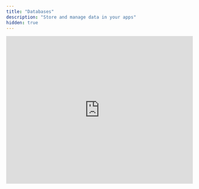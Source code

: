 ```yaml
---
title: "Databases"
description: "Store and manage data in your apps"
hidden: true
---
```


<a id="database-overview-video"></a>
<Frame caption="Database Overview Video">
  <iframe
    width="100%"
    height="400"
    src="https://www.loom.com/embed/fb688b52623b46d5b8f0a9eefb42d3dc"
    title="Database Overview Video"
    frameBorder="0"
    allow="accelerometer; autoplay; clipboard-write; encrypted-media; gyroscope; picture-in-picture; fullscreen"
    allowFullScreen
    webkitallowfullscreen="true"
    mozallowfullscreen="true"
  />
</Frame>

## Overview

Every Anything project includes a free database. As you chat with Anything, it handles all database details - from designing the structure to writing the code that enables your application to save and retrieve data.

Use databases to:

* Store user submissions (forms, feedback, uploads)
* Save content (blog posts, products, galleries)
* Persist data between application sessions
* Build dynamic data-driven features

## Chat-based database management

Anything automatically updates your database structure and how your application retrieves and stores data as you chat.

When a feature requires storing data, it:

1. **Designs the database structure** based on your description
2. **Creates Functions** to save and retrieve data from the database
3. **Designs Pages and Components** to display and interact with the data
4. **Connects everything** to ensure your Pages use the Functions that retrieve/store data

### Example: Task management application

If you say "Make me a tasks app", Anything:

<Steps>
  <Step title="Creates a tasks table with title, due date, and other fields">
    <Frame>
      <img src="/images/databases/viewer.png" />
    </Frame>
  </Step>

  <Step title="Creates Functions to save and fetch tasks">
    <Frame>
      <img src="/images/databases/tasks-functions.png" />
    </Frame>
  </Step>

  <Step title="Builds a Page with a task list and add form">
    <Frame>
      <img src="/images/databases/tasks-ui.png" />
    </Frame>
  </Step>

  <Step title="Makes your Page use your Functions to save and grab tasks from the database">
    <Frame>
      <img src="/images/databases/tasks-connected.png" />
    </Frame>
  </Step>
</Steps>

As you continue describing your application, Anything updates your database structure, Functions, and Pages to match your requirements.

## Common database modifications

Here are common ways to modify your database through chat:

### Set the scene

Start with a specific description of what you want your application to do.

**Prompt:**

```
Make a tasks app. Users should be able to add, view, and delete tasks. 

Each task has title, description and comments

Comments should show up under the task and show who wrote them.  
```

**Anything will:**

* Create the necessary tables
  * Make a Tasks table with title, description, and comments fields
  * Make a Users table with name and avatar fields
  * Make a Comments table with text and author fields
* Create Functions to save and fetch tasks, users, and comments
* Build a Page with a task list, add form, and comment list
* Make the Page use your Functions to save tasks when submitted and grab tasks to display

### Add fields

```
Add a description to todos. Show it below the title in italics.
```

**Create will:**

* Add the description column to the Todos table
* Update Functions to handle the new field
* Modify the UI to display descriptions

### Remove fields

```
Remove the priority from todos, we won't use it anymore
```

**Create will:**

* Remove the priority column
* Update queries to exclude the field
* Clean up any UI elements showing priority

### Add tables

```
Let users add comments on todos. Each comment should have the text and who wrote it
```

**Create will:**

* Make a new Comments table
* Link it to the Todos table
* Add UI for viewing/adding comments
* Handle saving comments to the database

### Change structure

```
Instead of due dates, let's use status (Todo, In Progress, Done) to track progress
```

**Create will:**

* Convert the due_date field to a status field
* Update existing data
* Modify the UI to show status options

### Manage relationships

```
Let users assign todos to team members. Show their avatar next to each todo
```

**Create will:**

* Add user relationships to todos
* Update queries to fetch user data
* Show assignee info in the UI

### Generate sample data

```
Generate 10 sample todos with different statuses and assignees
```

**Create will:**

* Generate 10 sample todos with different statuses and assignees based on your structure
* Insert the data into your database
* Preserve relationships between tables

### Add validation

```
Make sure every todo has a title
```

**Create will:**

* Add validation rules to the database
* Update Functions to check data
* Show validation errors in the UI

<Tip>
  Always describe both what data you want to store AND how you want to use it. This helps Create build the right database structure, Functions, and UI.
</Tip>

<Tip>
  The more specific you are in your prompt, the better Create can help.

  If you describe something at a high level, "make a todo app", Create will guess what fields each todo should have.

  If you describe what you want in detail, "make a todo app with a title, due date, and priority field", Create will ensure each todo has those fields.
</Tip>

## View and edit data

Create includes a built-in database viewer for manual edits to your data. You can quickly verify that data is being stored correctly when you use your application.

### Access the database viewer

* Chat - tap the database
* [Project Selector](/builder/controls#project-selector) - choose your database name

### Database viewer features

* See all tables
* Edit individual rows
* Sort and filter data
* Download data in bulk
* Run custom SQL queries to fetch data

You can also create your own internal tools to update multiple tables at once:

* Make a new [Page](/builder/pages)
* Describe your tool and how it should update the database
* Test your UI

<Info>
  Changes in Demo mode in the Builder use a test database. This lets you experiment safely without affecting your live data.
</Info>

## Test vs. live databases

Create maintains separate test and live databases for each project:

### Test database

* Used in Demo mode from the builder
* Allows you to verify your application is saving data correctly before publishing

### Live database

* Used in your published application
* Access your live database from the builder

## Publishing

When you publish your application, Create automatically:

* Creates your live database
* Applies the latest structure from the Test database to your Live database so that it has the same tables and fields
* Runs your application with that structure

<Warn>
  When making changes to your database structure after publishing, be careful about conflicts with your live database. For example:

  * You make an application that has a User table with email, image, and phone fields
  * You publish your application so your live database has the same tables. You launch it and users start signing up.
  * You later decide that you don't need phone numbers, so in an update to the application you remove it.
  * You try to publish your application again. Your live database now has users with phone numbers.
  * Create will warn you about this conflict on publish. If you publish, it will remove the existing phone numbers.

  This is called a "migration conflict". You've changed the structure of your test database, but it now conflicts with your live database structure.

  To resolve migration conflicts:

  1. Check the error message for details
  2. Either:
     * Modify your test database to match production (keep "phone" around)
     * Manually migrate the live data (move data from "phone")
  3. Try publishing again

  Create warns you about destructive changes before you publish to protect your live data.
</Warn>

## Troubleshooting

Here are effective ways to troubleshoot common errors:

### Data isn't saving or retrieving

If data isn't saving when you use your application, there are 3 common failure points to check. Go in this order to test each in isolation:

#### 1. Database structure

**How to check:**

* Open the database viewer
* Verify tables and fields match what you expect

**If there's an issue:**

* Describe the correct structure you want in chat
* Example: "Update the Tasks table to have title, description, and dueDate fields"
* Create will modify the database to match

#### 2. Function -> Database

**How to check:**

* Identify the specific part of your application that is not saving data
* Ask the builder to test this for you and describe your current behavior
* The builder will construct a test parameter and run it
* Check database viewer to verify data was saved
* Delete test records if needed

**If there's an issue:**

* Copy any error messages
* Paste them into the function chat
* Ask Create to fix the specific error
* Example: "I see this error when I run saveTask and test it with this data: [error] [example data]"

#### 3. UI -> Function

**How to check:**

* Try the application in Demo mode from the UI
* Check that data is being saved when you use the application in the database viewer
* Watch database viewer to see if records appear

**If there's an issue:**

* Verify with the builder your flow and expectations of input to output (doing x should create y in z)
* Example: "Connect the tasks form to the saveTask function when I submit a task"
* Create will update the code to properly wire everything together

<Tip>
  For any errors you encounter, you can paste them directly into Create's chat. It often recognizes specific error patterns and knows how to fix them.
</Tip>

## Reset database structure

When you publish your application, Create pushes your test database structure to your live database. If you continue making changes to your test database structure in the builder and don't like the changes, you can reset to the structure of your last published version.

<Frame caption="Reset your database structure to match your published app">
  <div style={{ padding: '20px', textAlign: 'center', backgroundColor: '#f5f5f5', borderRadius: '8px' }}>
    <p style={{ margin: 0, color: '#666' }}>Reset button located in the top right corner of the database viewer</p>
  </div>
</Frame>

This is helpful when:

* You've made experimental changes you don't want to keep
* Your database structure has become complex or incorrect
* You want to start fresh from your last stable version

### Reset process

To reset your database structure:

1. Open your database in the builder
2. Look for the "Reset" button in the top right corner
3. Confirm that you want to reset to the published version

<Warn>
  Resetting your database structure will revert all schema changes made since publishing. This includes removing any tables or fields added since the last publish. Any data in those tables or fields will be lost.
</Warn>

## Remove multiple databases

In 99.99% of cases, you don't need multiple databases per project. A single database can have an arbitrary number of tables. It's easy to add more tables (just describe what you want to store, and Create adds a table for it). It's better to have multiple tables in the same database than multiple databases as it makes joins easier.

If you have multiple databases in a single project, you can remove ones you don't need:

<Steps>
  <Step title="Tap on the database you want to remove in the builder">
    Select the database from the project selector 
  </Step>
  
  <Step title="Look for the 'Remove from Project' button">
    Top right corner next to Reset and View Live

    <img src="/images/databases/remove-from-project.png" />
  </Step>
  
  <Step title="Confirm removal">
    Verify you want to remove this database from your project
  </Step>
</Steps>

<Info>
  If you had data in the database you removed, you can ask Create to update your single database with tables that support all of your use cases. It will update the remaining database to have multiple tables instead of having multiple databases.
</Info>

<Tip>
  Before removing a database, make sure you understand which application features are using it. Create will attempt to warn you if removing a database would break functionality.
</Tip>

## Use existing databases

Create will automatically create a new database for your project. However, there are some scenarios where you might want to use an existing database for a new project:

* You already have data in one database that you want to reuse for a new application
* You're making a new application or frontend for the same data (e.g., an internal tool or another application)

### Add an existing database

To add an existing database to your project:

1. Go to the new project 
2. Press `/` > Databases > select the database you want to use 
3. Prompt Create on what you want to build with the database chip in the chat 

<Info>
  When you add an existing database to a project, both projects will share the same data. Changes made in one project will be visible in the other.
</Info>

<Tip>
  This approach is excellent for creating multiple views of the same data, such as customer-facing applications alongside internal admin tools.
</Tip>

If you no longer want to use this database in your project, you can [remove it from the project](#removing-multiple-databases).

## FAQ

<AccordionGroup>
  <Accordion title="Will this scale?">
    Yes. Create's built-in databases are designed to scale. Under the hood, it's PostgreSQL, which is powerful and scalable. We partner with [Neon](https://neon.tech) to autoscale your database as your application grows.
  </Accordion>

  <Accordion title="How much data can I store?">
    Free plans include 100mb of storage per database. You can upgrade to a paid plan to increase this.
  </Accordion>

  <Accordion title="Can I import existing data?">
    Not yet, we will be working on an import function in the future
  </Accordion>

  <Accordion title="How do I connect to external databases?">
    Use [Functions](/builder/functions) to connect to external databases like Supabase or your own backend.
  </Accordion>

  <Accordion title="Is my data backed up?">
    Yes, databases are automatically backed up. Contact support if you need to restore data.
  </Accordion>

  <Accordion title="Can I write custom queries?">
    Create handles making queries to your database automatically. For custom queries, create a [Function](/builder/functions) and describe what you need. You can then use your Function. Or use the built-in SQL editor in the database viewer.
  </Accordion>

  <Accordion title="I have a legacy database from an app built prior to February 2025" defaultOpen={false}>
    We still have documentation for you, [linked here.](https://www.create.xyz/docs/builder/databases)
  </Accordion>
  <Accordion title="I want users to see test data when they login!">
    Ask the builder to add sample data and be specific about its purpose and location. <a href="#overview">See video here</a> for a demo of this. 
  </Accordion>
</AccordionGroup>

## Database terminology

Create handles the technical details of your database, but understanding some key concepts can help you work more effectively.

Think of a database as a collection of connected spreadsheets:

* A **table** is like a spreadsheet (e.g., "Users", "Products")
* **Fields** (or columns) are the types of information stored (e.g., "name", "email") 
* **Rows** are individual entries
* **Relationships** connect data between tables using **foreign keys**

### Key terms

| Term | Definition | Example |
|------|------------|---------|
| **Schema** | The structure of your database (tables and fields) | Your application's blueprint showing Users table with name, email fields |
| **Query** | Instructions to get or save data | "Get all products where price < $100" |
| **Join** | Combining data from different tables | Showing posts with their authors' names from the Users table |
| **Foreign Key** | A field that references another table | Post's `authorId` connects to User's `id` |
| **SQL** | The language databases understand | Create writes this for you! |
| **Migration** | Changes to your database structure | Adding a "phone" field to Users table |

<Tip>
  Don't worry about memorizing these! Just describe what data you want to store and how you want to use it - Create handles the technical implementation.
</Tip>